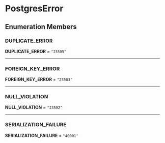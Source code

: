 
# PostgresError

## Enumeration Members

### DUPLICATE\_ERROR

 **DUPLICATE\_ERROR** = `"23505"`

___

### FOREIGN\_KEY\_ERROR

 **FOREIGN\_KEY\_ERROR** = `"23503"`

___

### NULL\_VIOLATION

 **NULL\_VIOLATION** = `"23502"`

___

### SERIALIZATION\_FAILURE

 **SERIALIZATION\_FAILURE** = `"40001"`
